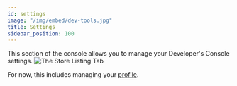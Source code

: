 ```yaml
---
id: settings
image: "/img/embed/dev-tools.jpg"
title: Settings
sidebar_position: 100
---
```


This section of the console allows you to manage your Developer's Console settings.
![The Store Listing Tab](/assets/tools/developers-console/settings/index.jpg)

For now, this includes managing your [profile](settings/profile).